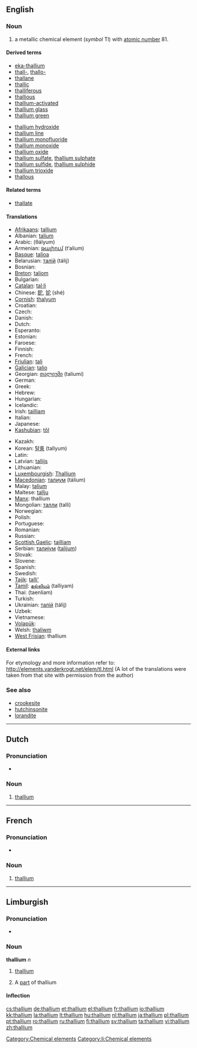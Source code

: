 {{also|Thallium}}
==English==
{{elements|Tl|mercury|Hg|lead|Pb}}

===Noun===
{{en-noun|-}}
{{wikipedia}}

# a metallic chemical element (''symbol'' Tl) with [[atomic number]] 81.

====Derived terms====
{{top2}}
* [[eka-thallium]]
* [[thall-]], [[thallo-]]
* [[thallane]]
* [[thallic]]
* [[thalliferous]]
* [[thallious]]
* [[thallium-activated]]
* [[thallium glass]]
* [[thallium green]]
{{mid2}}
* [[thallium hydroxide]]
* [[thallium line]]
* [[thallium monofluoride]]
* [[thallium monoxide]]
* [[thallium oxide]]
* [[thallium sulfate]], [[thallium sulphate]]
* [[thallium sulfide]], [[thallium sulphide]]
* [[thallium trioxide]]
* [[thallous]]
{{bottom}}

====Related terms====
* [[thallate]]

====Translations====
{{trans-top|chemical element}}
* [[Afrikaans]]: [[tallium]]
* Albanian: [[talium]]
* Arabic: {{Arab|[[ثاليوم]]}} (θályum) {{m}}
* Armenian: [[թալիում]] (t‘alium)
* [[Basque]]: [[talioa]]
* Belarusian: [[талiй]] (tálij) {{m}}
* Bosnian: {{t-|bs|talij}}
* [[Breton]]: [[taliom]]
* Bulgarian: {{t-|bg|таллий|m|tr=tállij}}
* [[Catalan]]: [[tal·li]]
* Chinese: [[鉈]], [[铊]] (shé)
* [[Cornish]]: [[thalyum]]
* Croatian: {{t+|hr|talij}}
* Czech: {{t+|cs|thallium}}
* Danish: {{t-|da|thallium}}
* Dutch: {{t+|nl|thallium|n}}
* Esperanto: {{t-|eo|talio|xs=Esperanto}}
* Estonian: {{t-|et|tallium}}
* Faroese: {{t-|fo|thallium|xs=Faroese}}
* Finnish: {{t+|fi|tallium}}
* French: {{t+|fr|thallium|m}}
* [[Friulian]]: [[tali]]
* [[Galician]]: [[talio]]
* Georgian: [[თალიუმი]] (taliumi)
* German: {{t+|de|Thallium|n}}
* Greek: {{t+|el|θάλλιο|n|tr=thállio}}
* Hebrew: {{t+|he|תליום|tr=tályum}}
* Hungarian: {{t+|hu|tallium}}
* Icelandic: {{t+|is|þallín}}
* Irish: [[tailliam]]
* Italian: {{t+|it|tallio|m}}
* Japanese: {{t+|ja|タリウム|tr=tariumu}}
* [[Kashubian]]: [[tôl]]
{{trans-mid}}
* Kazakh: {{t-|kk|таллий|tr=tallii|sc=Cyrl|xs=Kazakh}}
* Korean: [[탈륨]] (tallyum)
* Latin: {{t+|la|thallium}}
* Latvian: [[tallijs]]
* Lithuanian: {{t+|lt|talis|xs=Lithuanian}}
* [[Luxembourgish]]: [[Thallium]]
* [[Macedonian]]: [[талиум]] (tálium)
* Malay: [[talium]]
* Maltese: [[tallju]]
* [[Manx]]: thallium
* Mongolian: [[талли]] (talli)
* Norwegian: {{t-|no|thallium}}
* Polish: {{t+|pl|tal|m}}
* Portuguese: {{t+|pt|tálio|m}}
* Romanian: {{t+|ro|taliu|n}}
* Russian: {{t+|ru|таллий|m|tr=tállij}}
* [[Scottish Gaelic]]: [[tailliam]]
* Serbian: [[талиjум]] ([[talijum]]) {{m}}
* Slovak: {{t-|sk|tálium}}
* Slovene: {{t+|sl|talij}}
* Spanish: {{t+|es|talio|m}}
* Swedish: {{t+|sv|tallium}}
* [[Tajik]]: [[talli']]
* [[Tamil]]: [[தல்லியம்]] (talliyam)
* Thai: {{Thai|[[แทลเลียม]]}} (taenliam)
* Turkish: {{t+|tr|talyum}}
* Ukrainian: [[талiй]] (tálij) {{m}}
* Uzbek: {{t-|uz|таллий|tr=talliy|sc=Cyrl|xs=Uzbek}}
* Vietnamese: {{t+|vi|tali|xs=Vietnamese}}
* [[Volapük]]: {{t|vo|talin}}
* Welsh: [[thaliwm]]
* [[West Frisian]]: thallium
{{trans-bottom}}

====External links====
For etymology and more information refer to:
http://elements.vanderkrogt.net/elem/tl.html
(A lot of the translations were taken from that site with permission from the author)

===See also===
* [[crookesite]]
* [[hutchinsonite]]
* [[lorandite]]

[[Category:Chemical elements]]

----

==Dutch==
{{wikipedia|lang=nl}}

===Pronunciation===
* {{audio|Nl-thallium.ogg|Audio}}

===Noun===
{{infl|nl|noun|g=n}}

# {{chemical element|lang=nl}} [[thallium#English|thallium]]

----
==French==
{{wikipedia|lang=fr}}

===Pronunciation===
* {{IPA|lang=fr|/ta.ljɔm/ }}

===Noun===
{{fr-noun-unc|m}}

# {{chemical element|lang=fr}} [[#English|thallium]]

----

==Limburgish==

===Pronunciation===
* {{IPA|[ˈðɑ˦ʎɔ˧m]|lang=li}}

===Noun===
'''thallium''' ''n''

# {{uncountable|lang=li}} [[thallium#English|thallium]]
# A [[part]] of thallium

====Inflection====
{{li-noun-um|thalli}}

[[Category:li:Chemical elements]]

[[cs:thallium]]
[[de:thallium]]
[[et:thallium]]
[[el:thallium]]
[[fr:thallium]]
[[io:thallium]]
[[kk:thallium]]
[[la:thallium]]
[[lt:thallium]]
[[hu:thallium]]
[[nl:thallium]]
[[ja:thallium]]
[[pl:thallium]]
[[pt:thallium]]
[[ro:thallium]]
[[ru:thallium]]
[[fi:thallium]]
[[sv:thallium]]
[[ta:thallium]]
[[vi:thallium]]
[[zh:thallium]]